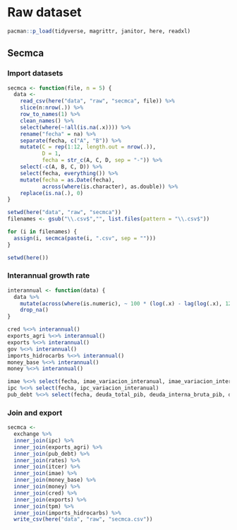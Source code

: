 # Raw dataset

```r
pacman::p_load(tidyverse, magrittr, janitor, here, readxl)
```

## Secmca

### Import datasets

```r
secmca <- function(file, n = 5) {
  data <- 
    read_csv(here("data", "raw", "secmca", file)) %>% 
    slice(n:nrow(.)) %>% 
    row_to_names(1) %>% 
    clean_names() %>% 
    select(where(~!all(is.na(.x)))) %>% 
    rename("fecha" = na) %>% 
    separate(fecha, c("A", "B")) %>% 
    mutate(C = rep(1:12, length.out = nrow(.)),
           D = 1,
           fecha = str_c(A, C, D, sep = "-")) %>% 
    select(-c(A, B, C, D)) %>% 
    select(fecha, everything()) %>% 
    mutate(fecha = as.Date(fecha),
           across(where(is.character), as.double)) %>% 
    replace(is.na(.), 0)
}

setwd(here("data", "raw", "secmca"))
filenames <- gsub("\\.csv$","", list.files(pattern = "\\.csv$"))

for (i in filenames) {
  assign(i, secmca(paste(i, ".csv", sep = "")))
}

setwd(here())
```

### Interannual growth rate

```r
interannual <- function(data) {
  data %>% 
    mutate(across(where(is.numeric), ~ 100 * (log(.x) - lag(log(.x), 12)))) %>% 
    drop_na()
}

cred %<>% interannual()
exports_agri %<>% interannual()
exports %<>% interannual()
gov %<>% interannual()
imports_hidrocarbs %<>% interannual()
money_base %<>% interannual()
money %<>% interannual()

imae %<>% select(fecha, imae_variacion_interanual, imae_variacion_interanual_2)
ipc %<>% select(fecha, ipc_variacion_interanual)
pub_debt %<>% select(fecha, deuda_total_pib, deuda_interna_bruta_pib, deuda_externa_pib)
```

### Join and export

```r
secmca <- 
  exchange %>% 
  inner_join(ipc) %>% 
  inner_join(exports_agri) %>% 
  inner_join(pub_debt) %>% 
  inner_join(rates) %>% 
  inner_join(itcer) %>% 
  inner_join(imae) %>% 
  inner_join(money_base) %>% 
  inner_join(money) %>% 
  inner_join(cred) %>% 
  inner_join(exports) %>% 
  inner_join(tpm) %>% 
  inner_join(imports_hidrocarbs) %>% 
  write_csv(here("data", "raw", "secmca.csv"))
```
